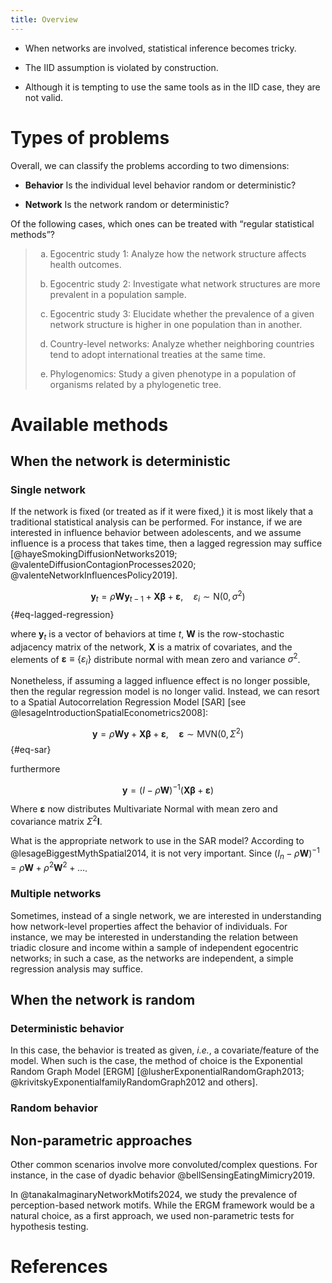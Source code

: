 ```yaml
---
title: Overview
---
```


- When networks are involved, statistical inference becomes tricky.

- The IID assumption is violated by construction.

- Although it is tempting to use the same tools as in the IID case, they are
  not valid.

# Types of problems

Overall, we can classify the problems according to two dimensions:

- **Behavior** Is the individual level behavior random or deterministic?

- **Network** Is the network random or deterministic?

Of the following cases, which ones can be treated with "regular statistical methods"?

> a. Egocentric study 1: Analyze how the network structure affects health outcomes.
>
> b. Egocentric study 2: Investigate what network structures are more prevalent in a population sample.
>
> c. Egocentric study 3: Elucidate whether the prevalence of a given network structure is higher in one population than in another.
>
> d. Country-level networks: Analyze whether neighboring countries tend to adopt international treaties at the same time.
>
> e. Phylogenomics: Study a given phenotype in a population of organisms related by a phylogenetic tree. 

# Available methods

## When the network is deterministic

### Single network

If the network is fixed (or treated as if it were fixed,) it is most likely that a traditional statistical analysis can be performed. For instance, if we are interested in influence behavior between adolescents, and we assume influence is a process that takes time, then a lagged regression may suffice [@hayeSmokingDiffusionNetworks2019; @valenteDiffusionContagionProcesses2020; @valenteNetworkInfluencesPolicy2019].

$$
\mathbf{y}_t = \rho \mathbf{W} \mathbf{y}_{t-1} + \mathbf{X} \bm{\beta} + \bm{\varepsilon}, \quad \varepsilon_i \sim \text{N}\left(0, \sigma^2\right)
$$ {#eq-lagged-regression}

where $\mathbf{y}_t$ is a vector of behaviors at time $t$, $\mathbf{W}$ is the row-stochastic adjacency matrix of the network, $\mathbf{X}$ is a matrix of covariates, and the elements of $\bm{\varepsilon}\equiv \{\varepsilon_i\}$ distribute normal with mean zero and variance $\sigma^2$.

Nonetheless, if assuming a lagged influence effect is no longer possible, then the regular regression model is no longer valid. Instead, we can resort to a Spatial Autocorrelation Regression Model [SAR] [see @lesageIntroductionSpatialEconometrics2008]:

$$
\mathbf{y} = \rho \mathbf{W} \mathbf{y} + \mathbf{X} \bm{\beta} + \bm{\varepsilon},\quad \bm{\varepsilon} \sim \text{MVN}\left(0, \Sigma^2\right)
$$ {#eq-sar}

furthermore

$$
\mathbf{y} = \left(I - \rho\mathbf{W}\right)^{-1}\left(\mathbf{X}\bm{\beta} + \bm{\varepsilon}\right)
$$

Where $\bm{\varepsilon}$ now distributes Multivariate Normal with mean zero and covariance matrix $\Sigma^2 \mathbf{I}$.

::: {.callout-tip}
What is the appropriate network to use in the SAR model? According to @lesageBiggestMythSpatial2014, it is not very important. Since $(I_n - \rho \mathbf{W})^{-1} = \rho \mathbf{W} + \rho^2 \mathbf{W}^2 + \dots$.
:::

### Multiple networks

Sometimes, instead of a single network, we are interested in understanding how network-level properties affect the behavior of individuals. For instance, we may be interested in understanding the relation between triadic closure and income within a sample of independent egocentric networks; in such a case, as the networks are independent, a simple regression analysis may suffice.

## When the network is random

### Deterministic behavior

In this case, the behavior is treated as given, *i.e.*, a covariate/feature of the model. When such is the case, the method of choice is the Exponential Random Graph Model [ERGM] [@lusherExponentialRandomGraph2013; @krivitskyExponentialfamilyRandomGraph2012 and others].

### Random behavior

## Non-parametric approaches

Other common scenarios involve more convoluted/complex questions. For instance, in the case of dyadic behavior @bellSensingEatingMimicry2019.

In @tanakaImaginaryNetworkMotifs2024, we study the prevalence of perception-based network motifs. While the ERGM framework would be a natural choice, as a first approach, we used non-parametric tests for hypothesis testing.


# References

